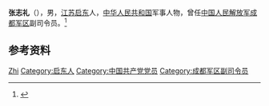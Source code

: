 '''张志礼'''（{{bd|1921年||2010年|}}），男，[[江苏|江苏]][[启东|启东]]人，[[中华人民共和国|中华人民共和国]]军事人物，曾任[[中国人民解放军成都军区|中国人民解放军成都军区]]副司令员。<ref>{{Cite book|title=中国共产党名人录|author=于俊道主编|publisher=四川人民出版社|year=1997|isbn=|location=成都|pages=}}</ref>

== 参考资料 ==
{{reflist}}

{{中国人物小作品}}

{{Authority control}}
{{DEFAULTSORT:Zhang张}}
[[Category:张姓|Zhi]]
[[Category:启东人|Category:启东人]]
[[Category:中国共产党党员|Category:中国共产党党员]]
[[Category:成都军区副司令员|Category:成都军区副司令员]]